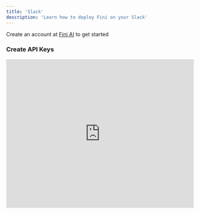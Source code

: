 ```yaml
---
title: 'Slack'
description: 'Learn how to deploy Fini on your Slack'
---
```


<Tip>Create an account at [Fini AI](https://app.usefini.com) to get started</Tip>

### Create API Keys

<iframe src="https://app.tango.us/app/embed/006994df-74e3-42c2-9dd7-efc36e1ad48c?iframe=true" 
sandbox="allow-scripts allow-top-navigation-by-user-activation allow-popups allow-same-origin" 
security="restricted" 
title="Get your API keys" 
width="100%" 
height="400" 
referrerpolicy="strict-origin-when-cross-origin" frameborder="0" webkitallowfullscreen="webkitallowfullscreen" mozallowfullscreen="mozallowfullscreen" allowfullscreen="allowfullscreen"></iframe>

<br />
